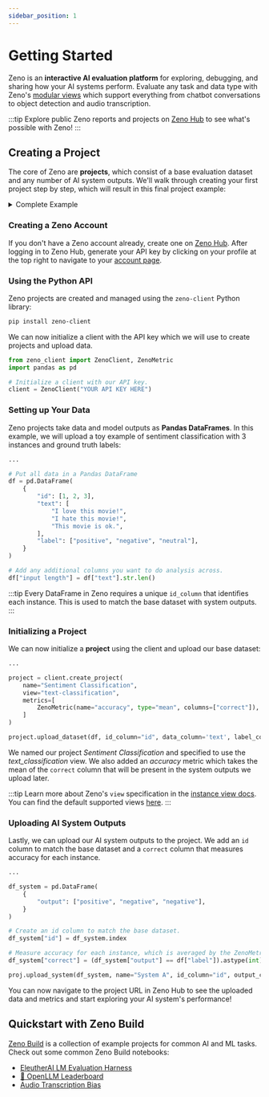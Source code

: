 ```yaml
---
sidebar_position: 1
---
```



# Getting Started

Zeno is an **interactive AI evaluation platform** for exploring, debugging, and sharing how your AI systems perform.
Evaluate any task and data type with Zeno's [modular views](/docs/views/) which support everything from chatbot conversations to object detection and audio transcription.

:::tip
Explore public Zeno reports and projects on [Zeno Hub](https://hub.zenoml.com/) to see what's possible with Zeno!
:::

## Creating a Project

The core of Zeno are **projects**, which consist of a base evaluation dataset and any number of AI system outputs.
We'll walk through creating your first project step by step, which will result in this final project example:

<details>
  <summary>Complete Example</summary>
  <div>
    ```python
    from zeno_client import ZenoClient, ZenoMetric
    import pandas as pd
    
    client = ZenoClient("YOUR API KEY HERE")
    
    df = pd.DataFrame(
      {
          "id": [1, 2, 3],
          "text": [
              "I love this movie!",
              "I hate this movie!",
              "This movie is ok.",
          ],
          "label": ["positive", "negative", "neutral"],
      }
    )

    # Add any additional columns you want to do analysis across.
    df["input length"] = df["text"].str.len()

    # Create a project.
    project = client.create_project(
    name="Sentiment Classification",
    view="text-classification",
    metrics=[
        ZenoMetric(name="accuracy", type="mean", columns=["correct"]),
      ]
    )

    # Upload the data.
    project.upload_dataset(df, id_column="id", data_column='text', label_column="label")

    # Create a system DataFrame.
    df_system = pd.DataFrame(
      {
        "output": ["positive", "negative", "negative"],
      }
    )

    # Create an id column to match the base dataset.
    df_system["id"] = df_system.index

    # Measure accuracy for each instance, which is averaged by the ZenoMetric above.
    df_system["correct"] = (df_system["output"] == df["label"]).astype(int)

    proj.upload_system(df_system, name="System A", id_column="id", output_column="output")
    ```

  </div>
</details>

### Creating a Zeno Account

If you don't have a Zeno account already, create one on [Zeno Hub](https://hub.zenoml.com/signup).
After logging in to Zeno Hub, generate your API key by clicking on your profile at the top right to navigate to your [account page](https://hub.zenoml.com/account).

### Using the Python API

Zeno projects are created and managed using the `zeno-client` Python library:

```bash
pip install zeno-client
```

We can now initialize a client with the API key which we will use to create projects and upload data.

```python
from zeno_client import ZenoClient, ZenoMetric
import pandas as pd

# Initialize a client with our API key.
client = ZenoClient("YOUR API KEY HERE")
```

### Setting up Your Data

Zeno projects take data and model outputs as **Pandas DataFrames**.
In this example, we will upload a toy example of sentiment classification with 3 instances and ground truth labels:

```python
...

# Put all data in a Pandas DataFrame
df = pd.DataFrame(
    {
        "id": [1, 2, 3],
        "text": [
            "I love this movie!",
            "I hate this movie!",
            "This movie is ok.",
        ],
        "label": ["positive", "negative", "neutral"],
    }
)

# Add any additional columns you want to do analysis across.
df["input length"] = df["text"].str.len()
```

:::tip
Every DataFrame in Zeno requires a unique `id_column` that identifies each instance. This is used to match the base dataset with system outputs.
:::

### Initializing a Project

We can now initialize a **project** using the client and upload our base dataset:

```python
...

project = client.create_project(
    name="Sentiment Classification",
    view="text-classification",
    metrics=[
        ZenoMetric(name="accuracy", type="mean", columns=["correct"]),
    ]
)

project.upload_dataset(df, id_column="id", data_column='text', label_column="label")
```

We named our project _Sentiment Classification_ and specified to use the _text_classification_ view.
We also added an _accuracy_ metric which takes the mean of the `correct` column that will be present in the system outputs we upload later.

:::tip
Learn more about Zeno's `view` specification in the [instance view docs](/docs/views).
You can find the default supported views [here](/docs/views/existing).
:::

### Uploading AI System Outputs

Lastly, we can upload our AI system outputs to the project.
We add an `id` column to match the base dataset and a `correct` column that measures accuracy for each instance.

```python
...

df_system = pd.DataFrame(
    {
        "output": ["positive", "negative", "negative"],
    }
)

# Create an id column to match the base dataset.
df_system["id"] = df_system.index

# Measure accuracy for each instance, which is averaged by the ZenoMetric above.
df_system["correct"] = (df_system["output"] == df["label"]).astype(int)

proj.upload_system(df_system, name="System A", id_column="id", output_column="output")
```

You can now navigate to the project URL in Zeno Hub to see the uploaded data and metrics and start exploring your AI system's performance!

## Quickstart with Zeno Build

[Zeno Build](https://github.com/zeno-ml/zeno-build) is a collection of example projects for common AI and ML tasks. Check out some common Zeno Build notebooks:

- [EleutherAI LM Evaluation Harness](https://github.com/zeno-ml/zeno-build/tree/main/examples/eleuther_harness)
- [🤗 OpenLLM Leaderboard](https://github.com/zeno-ml/zeno-build/tree/main/examples/open_llm_leaderboard)
- [Audio Transcription Bias](https://github.com/zeno-ml/zeno-build/tree/main/examples/transcription)
